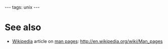 ---
tags: unix
---
= See also =

* [[Wikipedia]] article on [[man pages]]: http://en.wikipedia.org/wiki/Man_pages
